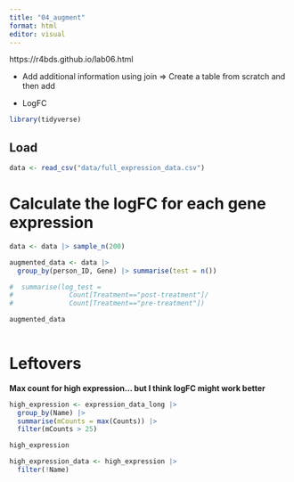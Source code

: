 ```yaml
---
title: "04_augment"
format: html
editor: visual
---
```


https://r4bds.github.io/lab06.html

-   Add additional information using join =\> Create a table from scratch and then add

-   LogFC


```r
library(tidyverse)
```

## Load
```r
data <- read_csv("data/full_expression_data.csv")
```

# Calculate the logFC for each gene expression
```r
data <- data |> sample_n(200)

augmented_data <- data |> 
  group_by(person_ID, Gene) |> summarise(test = n())

#  summarise(log_test =
#              Count[Treatment=="post-treatment"]/
#              Count[Treatment=="pre-treatment"])

augmented_data
  
```

# Leftovers

**Max count for high expression... but I think logFC might work better**

```r
high_expression <- expression_data_long |> 
  group_by(Name) |> 
  summarise(mCounts = max(Counts)) |> 
  filter(mCounts > 25)

high_expression

high_expression_data <- high_expression |> 
  filter(!Name)
```
